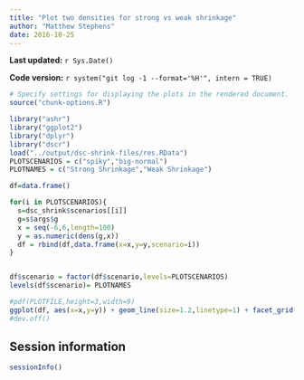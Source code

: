 ```yaml
---
title: "Plot two densities for strong vs weak shrinkage"
author: "Matthew Stephens"
date: 2016-10-25
---
```


**Last updated:** `r Sys.Date()`

**Code version:** `r system("git log -1 --format='%H'", intern = TRUE)`

```r
# Specify settings for displaying the plots in the rendered document.
source("chunk-options.R")
```

```r
library("ashr")
library("ggplot2")
library("dplyr")
library("dscr")
load("../output/dsc-shrink-files/res.RData")
PLOTSCENARIOS = c("spiky","big-normal")
PLOTNAMES = c("Strong Shrinkage","Weak Shrinkage")

df=data.frame()

for(i in PLOTSCENARIOS){
  s=dsc_shrink$scenarios[[i]]
  g=s$args$g
  x = seq(-6,6,length=100)
  y = as.numeric(dens(g,x))
  df = rbind(df,data.frame(x=x,y=y,scenario=i))
}


df$scenario = factor(df$scenario,levels=PLOTSCENARIOS)
levels(df$scenario)= PLOTNAMES
```

```r
#pdf(PLOTFILE,height=3,width=9)
ggplot(df, aes(x=x,y=y)) + geom_line(size=1.2,linetype=1) + facet_grid(.~scenario) + ylab("density")
#dev.off()
```


## Session information

```r
sessionInfo()
```


